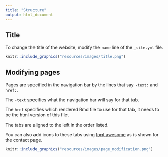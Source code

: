 ---
title: "Structure"
output: html_document
---



## Title
To change the title of the website, modify the `name` line of the `_site.yml` file.

```{r, fig.align='center', fig.alt= "Change title", echo = FALSE, out.width="40%"}
knitr::include_graphics("resources/images/title.png")
```

## Modifying pages

Pages are specified in the navigation bar by the  lines that say `-text:` and `href:`.

The `-text` specifies what the navigation bar will say for that tab.

The `href` specifies which rendered Rmd file to use for that tab, it needs to be the html version of this file.

The tabs are aligned to the left in the order listed.

You can also add icons to these tabs using [font awesome](https://fontawesome.com/) as is shown for the contact page.

```{r, fig.align='center', fig.alt= "Page modification", echo = FALSE, out.width="40%"}
knitr::include_graphics("resources/images/page_modification.png")
```


